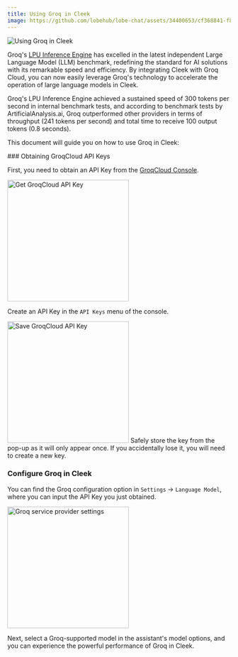 ```yaml
---
title: Using Groq in Cleek
image: https://github.com/lobehub/lobe-chat/assets/34400653/cf368841-f8e6-4cc5-b81d-09f82ef0afd9
---
```


<img alt="Using Groq in Cleek" cover src="https://github.com/lobehub/lobe-chat/assets/34400653/d0d08d98-a8d2-4b97-97c0-24a4f01d7eac" />

Groq's [LPU Inference Engine](https://wow.groq.com/news_press/groq-lpu-inference-engine-leads-in-first-independent-llm-benchmark/) has excelled in the latest independent Large Language Model (LLM) benchmark, redefining the standard for AI solutions with its remarkable speed and efficiency. By integrating Cleek with Groq Cloud, you can now easily leverage Groq's technology to accelerate the operation of large language models in Cleek.

<Note>
  Groq's LPU Inference Engine achieved a sustained speed of 300 tokens per second in internal benchmark tests, and according to benchmark tests by ArtificialAnalysis.ai, Groq outperformed other providers in terms of throughput (241 tokens per second) and total time to receive 100 output tokens (0.8 seconds).
</Note>

This document will guide you on how to use Groq in Cleek:

<Steps>
  ### Obtaining GroqCloud API Keys

  First, you need to obtain an API Key from the [GroqCloud Console](https://console.groq.com/).

  <img alt="Get GroqCloud API Key" height="274" inStep src="https://github.com/lobehub/lobe-chat/assets/34400653/6942287e-fbb1-4a10-a1ce-caaa6663da1e" />

  Create an API Key in the `API Keys` menu of the console.

  <img alt="Save GroqCloud API Key" height="274" inStep src="https://github.com/lobehub/lobe-chat/assets/34400653/eb57ca57-4f45-4409-91ce-9fa9c7c626d6" />

  <Warning>
    Safely store the key from the pop-up as it will only appear once. If you accidentally lose it, you will need to create a new key.
  </Warning>

  ### Configure Groq in Cleek

  You can find the Groq configuration option in `Settings` -> `Language Model`, where you can input the API Key you just obtained.

  <img alt="Groq service provider settings" height="274" inStep src="https://github.com/lobehub/lobe-chat/assets/34400653/88948a3a-6681-4a8d-9734-a464e09e4957" />
</Steps>

Next, select a Groq-supported model in the assistant's model options, and you can experience the powerful performance of Groq in Cleek.
